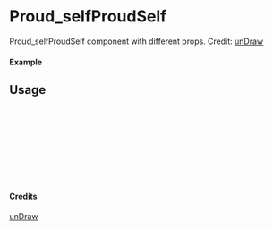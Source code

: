 
<Meta of={Proud_selfProudSelf} title="unDraw/Proud_selfProudSelf" />

# Proud_selfProudSelf

Proud_selfProudSelf component with different props.
Credit: [unDraw](https://undraw.co/illustrations)

#### Example

<Canvas of={Proud_selfProudSelf.Primary} />

## Usage

```ts
import { Proud_selfProudSelf } from "yadl-ui";

const Example = () => {
  return (
      <Proud_selfProudSelf />
  );
};

export default Example;
```

#### Credits
[unDraw](https://undraw.co/illustrations)
